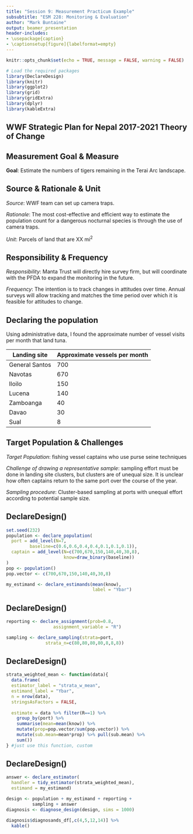 ```yaml
---
title: "Session 9: Measurement Practicum Example"
subsubtitle: "ESM 228: Monitoring & Evaluation"
author: "Mark Buntaine"
output: beamer_presentation
header-includes:
- \usepackage{caption}
- \captionsetup[figure]{labelformat=empty}
---
```


```r
knitr::opts_chunk$set(echo = TRUE, message = FALSE, warning = FALSE)
```

```r
# Load the required packages
library(DeclareDesign)
library(knitr)
library(ggplot2)
library(grid)
library(gridExtra)
library(dplyr)
library(kableExtra)
```

## WWF Strategic Plan for Nepal 2017-2021 Theory of Change


## Measurement Goal & Measure

**Goal**: Estimate the numbers of tigers remaining in the Terai Arc landscape.

## Source & Rationale & Unit

*Source*: WWF team can set up camera traps.

*Rationale*: The most cost-effective and efficient way to estimate the population count for a dangerous nocturnal species is through the use of camera traps. 

*Unit*: Parcels of land that are XX mi^2^


## Responsibility & Frequency

*Responsibility*: Manta Trust will directly hire survey firm, but will coordinate with the PFDA to expand the monitoring in the future.

*Frequency*: The intention is to track changes in attitudes over time. Annual surveys will allow tracking and matches the time period over which it is feasible for attitudes to change.


## Declaring the population

Using administrative data, I found the approximate number of vessel visits per month that land tuna.

Landing site       Approximate vessels per month
-----------        -----------------------------
General Santos      700
Navotas             670
Iloilo              150
Lucena              140
Zamboanga           40
Davao               30
Sual                8


## Target Population & Challenges

*Target Population*: fishing vessel captains who use purse seine techniques

*Challenge of drawing a representative sample*: sampling effort must be done in landing site clusters, but clusters are of unequal size. It is unclear how often captains return to the same port over the course of the year.

*Sampling procedure*: Cluster-based sampling at ports with unequal effort according to potential sample size.

## DeclareDesign()

```r
set.seed(232)
population <- declare_population(
  port = add_level(N=7,
         baseline=c(0.6,0.6,0.4,0.4,0.1,0.1,0.1)),
  captain = add_level(N=c(700,670,150,140,40,30,8),
                      know=draw_binary(baseline))
)
pop <- population()
pop.vector <- c(700,670,150,140,40,30,8)

my_estimand <- declare_estimands(mean(know),
                                 label = "Ybar")
```

## DeclareDesign()

```r
reporting <- declare_assignment(prob=0.8,
                  assignment_variable = "R")

sampling <- declare_sampling(strata=port,
               strata_n=c(80,80,80,80,8,8,8))
```

## DeclareDesign()

```r

strata_weighted_mean <- function(data){
  data.frame(  
  estimator_label = "strata_w_mean",
  estimand_label = "Ybar",
  n = nrow(data),
  stringsAsFactors = FALSE,
  
  estimate = data %>% filter(R==1) %>%
    group_by(port) %>% 
    summarise(mean=mean(know)) %>%
    mutate(prop=pop.vector/sum(pop.vector)) %>%
    mutate(sub.mean=mean*prop) %>% pull(sub.mean) %>% 
    sum())
} #just use this function, custom

```

## DeclareDesign()

```r

answer <- declare_estimator(
  handler = tidy_estimator(strata_weighted_mean),
  estimand = my_estimand)

design <- population + my_estimand + reporting +
          sampling + answer
diagnosis <- diagnose_design(design, sims = 1000)

diagnosis$diagnosands_df[,c(4,5,12,14)] %>%
  kable()

```